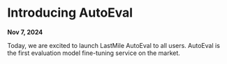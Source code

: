 # Introducing AutoEval

**Nov 7, 2024**

Today, we are excited to launch LastMile AutoEval to all users.
AutoEval is the first evaluation model fine-tuning service on the market.
